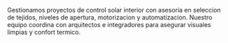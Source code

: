﻿---
slug: recubrimientos-ventanas
nombre: Recubrimientos de ventanas
resumen: Cortinas, persianas y toldos tecnicos que gestionan la luz, el calor y la privacidad en proyectos corporativos y residenciales.
beneficios:
  - Tejidos screen certificados con control de ganancia solar.
  - Automatizacion con motores silenciosos e integracion a BMS.
  - Instalacion precisa y mantenimiento programado.
specs:
  - key: Aperturas disponibles
    value: 1 %, 3 %, 5 % y blackout.
  - key: Anchos maximos
    value: Hasta 5 m con motorizacion tubular.
  - key: Certificaciones
    value: Greenguard, NFPA 701, IMO.
aplicaciones:
  - Oficinas y salas de directorio
  - Retail y vitrinas
  - Hoteles y hospitality
  - Clinicas y laboratorios
  - Residencial multifamiliar
descargas:
  - label: Carta de tejidos y opciones de control solar
    href: /descargas/CATALOGO-SG-2025.pdf
imagenes:
  - src: /images/familias/recubrimientos-ventanas-1.jpg
    alt: Cortinas roller screen en oficina iluminada
---

Gestionamos proyectos de control solar interior con asesoria en seleccion de tejidos, niveles de apertura, motorizacion y automatizacion. Nuestro equipo coordina con arquitectos e integradores para asegurar visuales limpias y confort termico.

